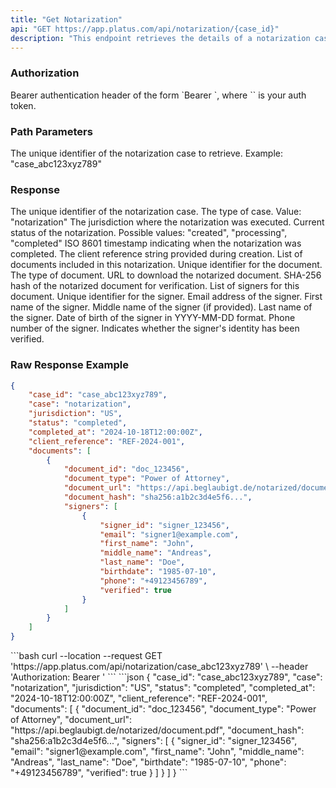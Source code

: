 ```yaml
---
title: "Get Notarization"
api: "GET https://app.platus.com/api/notarization/{case_id}"
description: "This endpoint retrieves the details of a notarization case"
---
```


### Authorization

<ParamField header="Authorization" type="string" required>
  Bearer authentication header of the form `Bearer <token>`, where `<token>` is your auth token.
</ParamField>

### Path Parameters

<ParamField path="case_id" type="string" required>
  The unique identifier of the notarization case to retrieve. Example: "case_abc123xyz789"
</ParamField>

### Response

<ResponseField name="case_id" type="string">
  The unique identifier of the notarization case.
</ResponseField>

<ResponseField name="case" type="string">
  The type of case. Value: "notarization"
</ResponseField>

<ResponseField name="jurisdiction" type="string">
  The jurisdiction where the notarization was executed.
</ResponseField>

<ResponseField name="status" type="string">
  Current status of the notarization. Possible values: "created", "processing", "completed"
</ResponseField>

<ResponseField name="completed_at" type="string">
  ISO 8601 timestamp indicating when the notarization was completed.
</ResponseField>

<ResponseField name="client_reference" type="string">
  The client reference string provided during creation.
</ResponseField>

<ResponseField name="documents" type="array">
  List of documents included in this notarization.
</ResponseField>

<ResponseField name="documents.document_id" type="string">
  Unique identifier for the document.
</ResponseField>

<ResponseField name="documents.document_type" type="string">
  The type of document.
</ResponseField>

<ResponseField name="documents.document_url" type="string">
  URL to download the notarized document.
</ResponseField>

<ResponseField name="documents.document_hash" type="string">
  SHA-256 hash of the notarized document for verification.
</ResponseField>

<ResponseField name="documents.signers" type="array">
  List of signers for this document.
</ResponseField>

<ResponseField name="documents.signers.signer_id" type="string">
  Unique identifier for the signer.
</ResponseField>

<ResponseField name="documents.signers.email" type="string">
  Email address of the signer.
</ResponseField>

<ResponseField name="documents.signers.first_name" type="string">
  First name of the signer.
</ResponseField>

<ResponseField name="documents.signers.middle_name" type="string">
  Middle name of the signer (if provided).
</ResponseField>

<ResponseField name="documents.signers.last_name" type="string">
  Last name of the signer.
</ResponseField>

<ResponseField name="documents.signers.birthdate" type="string">
  Date of birth of the signer in YYYY-MM-DD format.
</ResponseField>

<ResponseField name="documents.signers.phone" type="string">
  Phone number of the signer.
</ResponseField>

<ResponseField name="documents.signers.verified" type="boolean">
  Indicates whether the signer's identity has been verified.
</ResponseField>

### Raw Response Example

```json
{
    "case_id": "case_abc123xyz789",
    "case": "notarization",
    "jurisdiction": "US",
    "status": "completed",
    "completed_at": "2024-10-18T12:00:00Z",
    "client_reference": "REF-2024-001",
    "documents": [
        {
            "document_id": "doc_123456",
            "document_type": "Power of Attorney",
            "document_url": "https://api.beglaubigt.de/notarized/document.pdf",
            "document_hash": "sha256:a1b2c3d4e5f6...",
            "signers": [
                {
                    "signer_id": "signer_123456",
                    "email": "signer1@example.com",
                    "first_name": "John",
                    "middle_name": "Andreas",
                    "last_name": "Doe",
                    "birthdate": "1985-07-10",
                    "phone": "+49123456789",
                    "verified": true
                }
            ]
        }
    ]
}
```

<RequestExample>
```bash
curl --location --request GET 'https://app.platus.com/api/notarization/case_abc123xyz789' \
--header 'Authorization: Bearer <token>'
```
</RequestExample>

<ResponseExample>
```json
{
    "case_id": "case_abc123xyz789",
    "case": "notarization",
    "jurisdiction": "US",
    "status": "completed",
    "completed_at": "2024-10-18T12:00:00Z",
    "client_reference": "REF-2024-001",
    "documents": [
        {
            "document_id": "doc_123456",
            "document_type": "Power of Attorney",
            "document_url": "https://api.beglaubigt.de/notarized/document.pdf",
            "document_hash": "sha256:a1b2c3d4e5f6...",
            "signers": [
                {
                    "signer_id": "signer_123456",
                    "email": "signer1@example.com",
                    "first_name": "John",
                    "middle_name": "Andreas",
                    "last_name": "Doe",
                    "birthdate": "1985-07-10",
                    "phone": "+49123456789",
                    "verified": true
                }
            ]
        }
    ]
}
```
</ResponseExample>